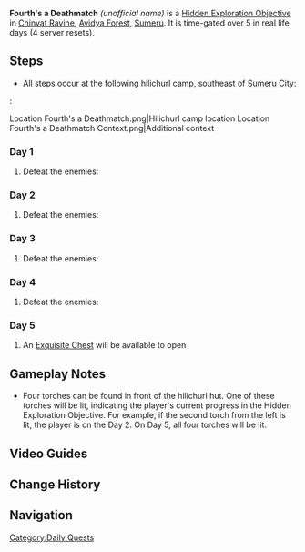 {{Hidden Exploration Objectives Infobox
|image      = Fourth's a Deathmatch.png
|type       = Unordered
|req        = 
|region     = Sumeru
|area       = Avidya Forest
|subarea    = Chinvat Ravine
}}
'''Fourth's a Deathmatch''' ''(unofficial name)'' is a [[Hidden Exploration Objective]] in [[Chinvat Ravine]], [[Avidya Forest]], [[Sumeru]]. It is time-gated over 5 in real life days (4 server resets).

==Steps==
* All steps occur at the following hilichurl camp, southeast of [[Sumeru City]]:
:<gallery>
Location Fourth's a Deathmatch.png|Hilichurl camp location
Location Fourth's a Deathmatch Context.png|Additional context
</gallery>
===Day 1===
# Defeat the enemies: {{Enemy List|Wooden Shield Mitachurl;Hilichurl Fighter*2;Dendro Samachurl;Pyro Slime}}

=== Day 2 ===
# Defeat the enemies: {{Enemy List|Crackling Axe Mitachurl;Hilichurl Fighter*2;Anemo Samachurl;Pyro Slime}}

=== Day 3 ===
# Defeat the enemies: {{Enemy List|Blazing Axe Mitachurl;Hilichurl Fighter*2;Geo Samachurl;Pyro Slime}}

===Day 4===
# Defeat the enemies: {{Enemy List|Stonehide Lawachurl;Hilichurl Berserker*2;Hydro Samachurl;Pyro Slime}}

===Day 5===
# An [[Exquisite Chest]] will be available to open

==Gameplay Notes==
* Four torches can be found in front of the hilichurl hut. One of these torches will be lit, indicating the player's current progress in the Hidden Exploration Objective. For example, if the second torch from the left is lit, the player is on the Day 2. On Day 5, all four torches will be lit.

==Video Guides==
{{EVT
|video1   = https://youtu.be/KBuHEO2U5CI
|caption1 = Fourth's a Deathmatch: Hidden Exquisite Chest
}}

==Change History==
{{Change History|3.0}}

==Navigation==
{{Hidden Exploration Objective Navbox|Unordered}}
[[Category:Daily Quests]]